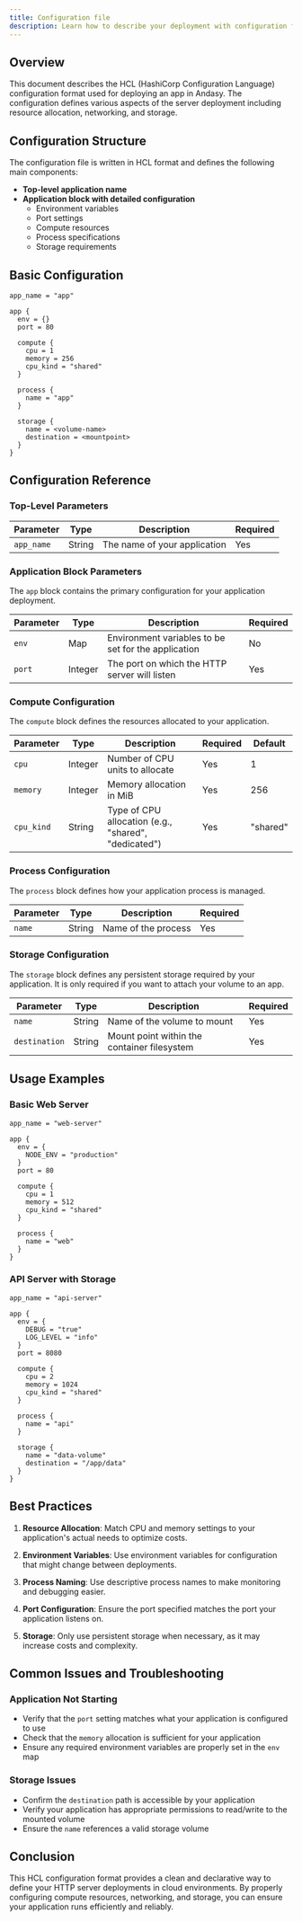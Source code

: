 ```yaml
---
title: Configuration file
description: Learn how to describe your deployment with configuration file.
---
```


## Overview

This document describes the HCL (HashiCorp Configuration Language) configuration format used for deploying an app in Andasy. The configuration defines various aspects of the server deployment including resource allocation, networking, and storage.

## Configuration Structure

The configuration file is written in HCL format and defines the following main components:

- **Top-level application name**
- **Application block with detailed configuration**
  - Environment variables
  - Port settings
  - Compute resources
  - Process specifications
  - Storage requirements

## Basic Configuration

```hcl
app_name = "app"

app {
  env = {}
  port = 80
  
  compute {
    cpu = 1
    memory = 256
    cpu_kind = "shared"
  }
  
  process {
    name = "app"
  }
  
  storage {
    name = <volume-name>
    destination = <mountpoint>
  }
}
```

## Configuration Reference

### Top-Level Parameters

| Parameter | Type | Description | Required |
|-----------|------|-------------|----------|
| `app_name` | String | The name of your application | Yes |

### Application Block Parameters

The `app` block contains the primary configuration for your application deployment.

| Parameter | Type | Description | Required |
|-----------|------|-------------|----------|
| `env` | Map | Environment variables to be set for the application | No |
| `port` | Integer | The port on which the HTTP server will listen | Yes |

### Compute Configuration

The `compute` block defines the resources allocated to your application.

| Parameter | Type | Description | Required | Default |
|-----------|------|-------------|----------|---------|
| `cpu` | Integer | Number of CPU units to allocate | Yes | 1 |
| `memory` | Integer | Memory allocation in MiB | Yes | 256 |
| `cpu_kind` | String | Type of CPU allocation (e.g., "shared", "dedicated") | Yes | "shared" |

### Process Configuration

The `process` block defines how your application process is managed.

| Parameter | Type | Description | Required |
|-----------|------|-------------|----------|
| `name` | String | Name of the process | Yes |

### Storage Configuration

The `storage` block defines any persistent storage required by your application.
It is only required if you want to attach your volume to an app.

| Parameter | Type | Description | Required |
|-----------|------|-------------|----------|
| `name` | String | Name of the volume to mount | Yes |
| `destination` | String | Mount point within the container filesystem | Yes |

## Usage Examples

### Basic Web Server

```hcl
app_name = "web-server"

app {
  env = {
    NODE_ENV = "production"
  }
  port = 80
  
  compute {
    cpu = 1
    memory = 512
    cpu_kind = "shared"
  }
  
  process {
    name = "web"
  }
}
```

### API Server with Storage

```hcl
app_name = "api-server"

app {
  env = {
    DEBUG = "true"
    LOG_LEVEL = "info"
  }
  port = 8080
  
  compute {
    cpu = 2
    memory = 1024
    cpu_kind = "shared"
  }
  
  process {
    name = "api"
  }
  
  storage {
    name = "data-volume"
    destination = "/app/data"
  }
}
```

## Best Practices

1. **Resource Allocation**: Match CPU and memory settings to your application's actual needs to optimize costs.

2. **Environment Variables**: Use environment variables for configuration that might change between deployments.

3. **Process Naming**: Use descriptive process names to make monitoring and debugging easier.

4. **Port Configuration**: Ensure the port specified matches the port your application listens on.

5. **Storage**: Only use persistent storage when necessary, as it may increase costs and complexity.

## Common Issues and Troubleshooting

### Application Not Starting

- Verify that the `port` setting matches what your application is configured to use
- Check that the `memory` allocation is sufficient for your application
- Ensure any required environment variables are properly set in the `env` map

### Storage Issues

- Confirm the `destination` path is accessible by your application
- Verify your application has appropriate permissions to read/write to the mounted volume
- Ensure the `name` references a valid storage volume

## Conclusion

This HCL configuration format provides a clean and declarative way to define your HTTP server deployments in cloud environments. By properly configuring compute resources, networking, and storage, you can ensure your application runs efficiently and reliably.